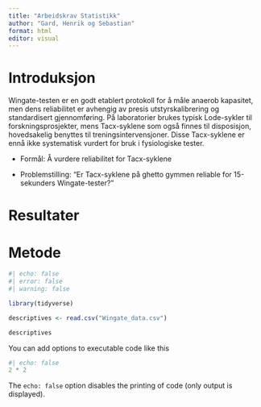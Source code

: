 ```yaml
---
title: "Arbeidskrav Statistikk"
author: "Gard, Henrik og Sebastian"
format: html
editor: visual
---
```


# Introduksjon

Wingate-testen er en godt etablert protokoll for å måle anaerob kapasitet, men dens reliabilitet er avhengig av presis utstyrskalibrering og standardisert gjennomføring. På laboratorier brukes typisk Lode-sykler til forskningsprosjekter, mens Tacx-syklene som også finnes til disposisjon, hovedsakelig benyttes til treningsintervensjoner. Disse Tacx-syklene er ennå ikke systematisk vurdert for bruk i fysiologiske tester.

-   Formål: Å vurdere reliabilitet for Tacx-syklene

-   Problemstilling: "Er Tacx-syklene på ghetto gymmen reliable for 15-sekunders Wingate-tester?"

# Resultater

# Metode

```r
#| echo: false
#| error: false
#| warning: false

library(tidyverse)

descriptives <- read.csv("Wingate_data.csv")

descriptives

```

You can add options to executable code like this

```r
#| echo: false
2 * 2
```

The `echo: false` option disables the printing of code (only output is displayed).
